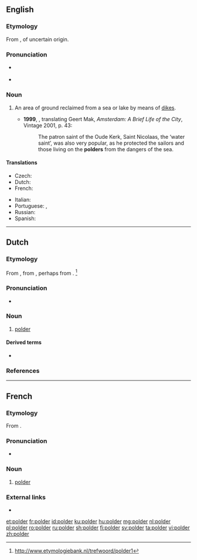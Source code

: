 ==English==

===Etymology===
From {{etyl|nl|en}} {{m|nl|polder}}, of uncertain origin.

===Pronunciation===
* {{a|UK}} {{IPA|/ˈpəʊldə/|/ˈpɒldə/|lang=en}}
* {{rhymes|əʊldə(r)|lang=en}}

===Noun===
{{en-noun}}

# {{label|en|geography}} An area of ground reclaimed from a sea or lake by means of [[dike]]s. {{defdate|from 17th c.}}
#* '''1999''', {{w|Philipp Blom}}, translating Geert Mak, ''Amsterdam: A Brief Life of the City'', Vintage 2001, p. 43:
#*: The patron saint of the Oude Kerk, Saint Nicolaas, the ‘water saint’, was also very popular, as he protected the sailors and those living on the '''polders''' from the dangers of the sea.

====Translations====
{{trans-top|area of ground reclaimed from a sea or lake by means of dikes}}
* Czech: {{t|cs|polder|m}}
* Dutch: {{t+|nl|polder|m}}
* French: {{t+|fr|polder|m}}
{{trans-mid}}
* Italian: {{t|it|polder|m}}
* Portuguese: {{t|pt|pólder|m}} {{qualifier|Portugal}}, {{t|pt|pôlder|m}} {{qualifier|Brazil}}
* Russian: {{t+|ru|по́льдер|m}}
* Spanish: {{t|es|pólder|m}}
{{trans-bottom}}

----

==Dutch==
{{wikipedia|lang=nl}}

===Etymology===
From {{inh|nl|dum|polre}}, from {{inh|nl|odt|polra}}, perhaps from {{m|odt|polla||A low ground elevation}}. <ref>http://www.etymologiebank.nl/trefwoord/polder1</ref>

===Pronunciation===
* {{audio|Nl-polder.ogg|Audio|lang=nl}}

===Noun===
{{nl-noun|m|-s|poldertje}}

# {{label|nl|geography}} [[#English|polder]]

====Derived terms====
* {{l|nl|poldermolen}}

===References===
<references/>

----

==French==

===Etymology===
From {{etyl|nl|fr}} {{m|nl|polder}}.

===Pronunciation===
* {{IPA|/pɔl.dɛʁ/|lang=fr}}

===Noun===
{{fr-noun|m}}

# {{label|fr|geography}} [[#English|polder]]

===External links===
* {{R:TLFi}}

[[et:polder]]
[[fr:polder]]
[[id:polder]]
[[ku:polder]]
[[hu:polder]]
[[mg:polder]]
[[nl:polder]]
[[pl:polder]]
[[ro:polder]]
[[ru:polder]]
[[sh:polder]]
[[fi:polder]]
[[sv:polder]]
[[ta:polder]]
[[vi:polder]]
[[zh:polder]]